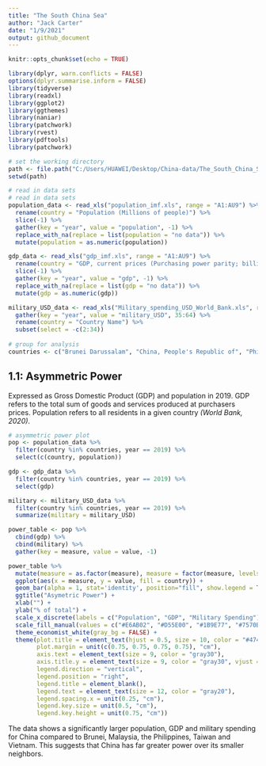 ```yaml
---
title: "The South China Sea"
author: "Jack Carter"  
date: "1/9/2021"
output: github_document
---
```


```r
knitr::opts_chunk$set(echo = TRUE)

library(dplyr, warn.conflicts = FALSE)
options(dplyr.summarise.inform = FALSE)
library(tidyverse)
library(readxl)
library(ggplot2)
library(ggthemes)
library(naniar)
library(patchwork)
library(rvest)
library(pdftools)
library(patchwork)

# set the working directory
path <- file.path("C:/Users/HUAWEI/Desktop/China-data/The_South_China_Sea/data", fsep = .Platform$file.sep)
setwd(path)

# read in data sets
# read in data sets
population_data <- read_xls("population_imf.xls", range = "A1:AU9") %>%
  rename(country = "Population (Millions of people)") %>%
  slice(-1) %>%
  gather(key = "year", value = "population", -1) %>%
  replace_with_na(replace = list(population = "no data")) %>%
  mutate(population = as.numeric(population))

gdp_data <- read_xls("gdp_imf.xls", range = "A1:AU9") %>%
  rename(country = "GDP, current prices (Purchasing power parity; billions of international dollars)") %>%
  slice(-1) %>%
  gather(key = "year", value = "gdp", -1) %>%
  replace_with_na(replace = list(gdp = "no data")) %>%
  mutate(gdp = as.numeric(gdp))

military_USD_data <- read_xls("Military_spending_USD_World_Bank.xls", range = "A4:BL269") %>%
  gather(key = "year", value = "military_USD", 35:64) %>%
  rename(country = "Country Name") %>%
  subset(select = -c(2:34))
  
# group for analysis
countries <- c("Brunei Darussalam", "China, People's Republic of", "Philippines", "Malaysia", "Taiwan Province of China", "Vietnam")

```

## **1.1: Asymmetric Power**  
Expressed as Gross Domestic Product (GDP) and population in 2019. GDP refers to the total sum of goods and services produced at purchasers prices. Population refers to all residents in a given country *(World Bank, 2020)*. 

```r

# asymmetric power plot
pop <- population_data %>%
  filter(country %in% countries, year == 2019) %>%
  select(c(country, population))

gdp <- gdp_data %>%
  filter(country %in% countries, year == 2019) %>%
  select(gdp)

military <- military_USD_data %>%
  filter(country %in% countries, year == 2019) %>%
  summarize(military = military_USD)

power_table <- pop %>%
  cbind(gdp) %>%
  cbind(military) %>%
  gather(key = measure, value = value, -1)

power_table %>%
  mutate(measure = as.factor(measure), measure = factor(measure, levels = c("gdp", "population", "military_USD"))) %>%
  ggplot(aes(x = measure, y = value, fill = country)) +
  geom_bar(alpha = 1, stat='identity', position="fill", show.legend = TRUE) +
  ggtitle("Asymetric Power") +
  xlab("") +
  ylab("% of total") +
  scale_x_discrete(labels = c("Population", "GDP", "Military Spending")) +
  scale_fill_manual(values = c("#E6AB02", "#D55E00", "#1B9E77", "#7570B3", "#E7298A", "#66A61E"), labels = c("Brunei", "China", "Malaysia", "Philippines", "Taiwan", "Vietnam")) +
  theme_economist_white(gray_bg = FALSE) +
  theme(plot.title = element_text(hjust = 0.5, size = 10, color = "#474747"),
        plot.margin = unit(c(0.75, 0.75, 0.75, 0.75), "cm"),
        axis.text = element_text(size = 9, color = "gray30"), 
        axis.title.y = element_text(size = 9, color = "gray30", vjust = 2.5),
        legend.direction = "vertical", 
        legend.position = "right",
        legend.title = element_blank(),
        legend.text = element_text(size = 12, color = "gray20"),
        legend.spacing.x = unit(0.25, "cm"),
        legend.key.size = unit(0.5, "cm"), 
        legend.key.height = unit(0.75, "cm"))

```

The data shows a significantly larger population, GDP and military spending for China compared to Brunei, Malaysia, the Philippines, Taiwan and Vietnam. This suggests that China has far greater power over its smaller neighbors. 


